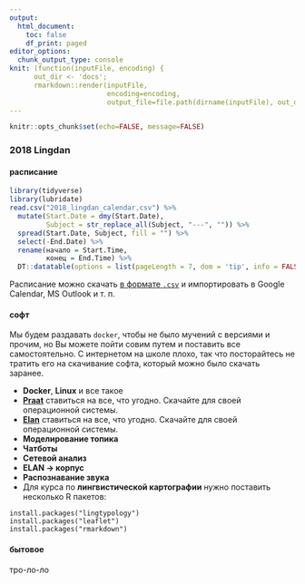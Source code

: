 ```yaml
---
output:
  html_document:
    toc: false
    df_print: paged
editor_options: 
  chunk_output_type: console
knit: (function(inputFile, encoding) { 
      out_dir <- 'docs';
      rmarkdown::render(inputFile,
                        encoding=encoding, 
                        output_file=file.path(dirname(inputFile), out_dir, 'index.html')) })
---
```


```r
knitr::opts_chunk$set(echo=FALSE, message=FALSE)
```

### 2018 Lingdan {.tabset .tabset-fade .tabset-pills}

#### рaсписание
```r
library(tidyverse)
library(lubridate)
read.csv("2018_lingdan_calendar.csv") %>%
  mutate(Start.Date = dmy(Start.Date),
         Subject = str_replace_all(Subject, "---", "")) %>% 
  spread(Start.Date, Subject, fill = "") %>% 
  select(-End.Date) %>% 
  rename(начало = Start.Time,
         конец = End.Time) %>% 
  DT::datatable(options = list(pageLength = 7, dom = 'tip', info = FALSE, paging = FALSE), rownames = FALSE)
```



Расписание можно скачать [в формате `.csv`](https://raw.githubusercontent.com/agricolamz/2018_lingdan_organisation/master/2018_lingdan_calendar.csv) и импортировать в Google Calendar, MS Outlook и т. п.


#### сoфт
Мы будем раздавать `docker`, чтобы не было мучений с версиями и прочим, но Вы можете пойти совим путем и поставить все самостоятельно. С интернетом на школе плохо, так что посторайтесь не тратить его на скачивание софта, который можно было скачать заранее.

* **Docker**, **Linux** и все такое
* [**Praat**](http://www.fon.hum.uva.nl/praat/) ставиться на все, что угодно. Скачайте для своей операционной системы.
* [**Elan**](https://tla.mpi.nl/tools/tla-tools/elan/download/) ставиться на все, что угодно. Скачайте для своей операционной системы.
* **Моделирование топика**
* **Чатботы**
* **Сетевой анализ**
* **ELAN → корпус**
* **Распознавание звука**
* Для курса по **лингвистической картографии** нужно поставить несколько R пакетов:
```
install.packages("lingtypology")
install.packages("leaflet")
install.packages("rmarkdown")
```


#### бытoвое
тро-ло-ло
